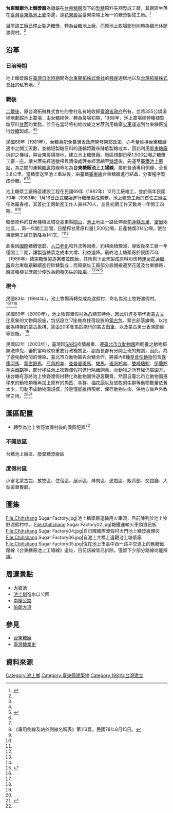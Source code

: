 '''台東糖廠池上糖漿廠'''為隸屬在[[台東糖廠|台東糖廠]]旗下的[[製糖|製糖]]原料先期製成工廠，其廠區坐落在[[臺灣|臺灣]][[臺東縣|臺東縣]][[池上鄉|池上鄉]]南邊，是[[花東縱谷|花東縱谷]]臺東南端上唯一的糖漿製成工廠。<ref name="文化磐石">{{cite web|language=zh-tw|url=http://bedrock.ccl.ttct.edu.tw/ResourceShow.aspx?CID=1416|title=5.6.B2.台東糖廠池上糖漿廠|author=|publisher=臺東縣文化磐石|date=|accessdate=2015-08-29}}{{dead link|date=2017年12月 |bot=InternetArchiveBot |fix-attempted=yes }}</ref>

目前該工廠已停止製造糖漿、轉為[[台糖|台糖]]池上廠，而原池上牧場部份則轉為觀光休閒渡假村。<ref name="文化磐石"/>

== 沿革 ==
=== 日治時期 ===
池上糖漿廠在[[臺灣日治時期|臺灣日治時期]]間為[[台東開拓株式會社|台東開拓株式會社]]的[[移民|移民]]適居地以及[[台灣拓殖株式會社|台灣拓殖株式會社]]的私有地。<ref name="文化磐石"/>

=== 戰後 ===
[[臺灣戰後時期|二戰後]]，原台灣拓殖株式會社的會社私有地收歸[[臺灣省政府|臺灣省政府]]所有，並將355公頃溪埔地劃歸池上[[農場|農場]]，由台糖經營。轉為農場初期，1968年，池上農場經營種植製糖原料[[甘蔗|甘蔗]]的業務，並且在當時將初始收成之甘蔗利用糖廠[[火車|火車]]運送到台東糖廠進行[[砂糖|砂糖]]製成。<ref name="文化磐石"/><ref name="池上糖漿工場">{{cite web|language=zh-tw|url=http://www.huangjiarong.com/2011/01/2011115%E8%87%BA%E7%B3%96%E6%B1%A0%E4%B8%8A%E7%B3%96%E6%BC%BF%E5%B7%A5%E5%A0%B4%E6%AE%98%E8%B7%A1%E5%8F%8Ac35%E8%92%B8%E6%B1%BD%E7%81%AB%E8%BB%8A%E9%A0%AD/|title=2011/1/15臺糖池上糖漿工場殘跡及C35蒸汽火車頭|author=黃家榮|publisher=花蓮阿榮的花蓮人文、美食情報情報站|date=2011-01-15|accessdate=2015-08-29|archive-date=2016-03-05|archive-url=https://web.archive.org/web/20160305123101/http://www.huangjiarong.com/2011/01/2011115%E8%87%BA%E7%B3%96%E6%B1%A0%E4%B8%8A%E7%B3%96%E6%BC%BF%E5%B7%A5%E5%A0%B4%E6%AE%98%E8%B7%A1%E5%8F%8Ac35%E8%92%B8%E6%B1%BD%E7%81%AB%E8%BB%8A%E9%A0%AD/|dead-url=yes}}</ref>

民國68年（1981年），台糖為配合臺灣省政府開發東部政策，亦考量維持台東糖廠適中之開工天數，並縮短製糖原料的運輸距離來降低製糖成本，因此利用[[屏東糖廠|屏東糖廠]]拆卸之機械，與台東農場換地，建立池上糖漿廠。廠區規劃日壓1,500公噸之糖漿工廠一座。讓甘蔗先經過壓榨與清淨處理並經濃縮至[[糖漿|糖漿]]後，先運至[[臺鐵|臺鐵]][[池上車站_(臺灣)|池上車站]]，其之間的運輸[[軌道|軌道]]路線命名為'''台東糖廠池上工場線'''，屬於普通專用側線，全長3.8公里。當糖漿送至池上車站後，由臺鐵[[臺東線|臺東線]]台東糖廠進行結晶、分蜜程序製成砂糖。<ref name="文化磐石"/><ref name="池上糖漿工場"/><ref name="站外側線名稱表">《專用側線及站外側線名稱表》第113頁，民國78年8月15日。</ref>

池上糖漿工廠廠區建設工程在民國69年（1982年）12月工廠竣工，並於隔年民國70年（1983年）1月16日正式開始進行糖漿製成業務，池上糖漿工廠的首任工廠主任為羅春福，其首批工廠新進工作人員共70人，並且初期工作天數為一年開工四期。<ref name="文化磐石"/><ref name="池上糖漿工場"/>

糖漿原料的甘蔗種植區域從臺東縣[[關山|關山]]、[[池上鄉|池上]]地區一路延伸至[[花蓮縣|花蓮縣]][[玉里|玉里]]、[[富里鄉|富里]]兩地區，，第一年開工期間，日壓榨甘蔗原料量1,500公噸，日產糖漿314公噸，使台東廠開工總日數降為141天。<ref name="文化磐石"/><ref name="池上糖漿工場"/>

此後因[[國際|國際]]糖價低靡、[[人口老化|人口老化]]和外流等因素，約耕面積驟減，導致後來工廠一年僅開工二期，讓製造糖漿之成本大增、利益遽降。最終池上糖漿廠於民國75年（1986年）結束糖漿製造業務並關廠，其所剩下至未製成原料則改轉運至[[花蓮糖廠|花蓮糖廠]]與台東糖廠繼續進行砂糖製成；而原廠址工廠部分設備搬遷至花蓮及台東糖廠，廠區種植甘蔗部分便改為飼養肉[[牛|牛]]的[[牧場|牧場]]。<ref name="文化磐石"/><ref name="池上糖漿工場"/><ref name="牧野渡假村">{{cite web|language=zh-tw|url=http://www.erv-nsa.gov.tw/user/Article.aspx?Lang=1&SNo=03000159|title=池上牧野渡假村|author=|publisher=交通部觀光局花東縱谷國家風景區管理處|date=|accessdate=2015-08-29|archive-url=https://web.archive.org/web/20150924001921/http://www.erv-nsa.gov.tw/user/Article.aspx?Lang=1&SNo=03000159|archive-date=2015-09-24|dead-url=yes}}</ref>

=== 現今 ===
民國83年（1994年），池上牧場再轉型成為渡假村，命名為池上牧野渡假村。<ref name="文化磐石"/><ref name="池上糖漿工場"/><ref name="牧野渡假村"/>

民國89年（2000年），池上牧野渡假村為凸顯其特色，因此引進多項代表[[蒙古|蒙古]][[文化|文化]]意象的文物與設施，包括設立17座做為住宿設施的[[蒙古包|蒙古包]]、蒙古部落旗幟、以地面為棋盤的[[蒙古|蒙古]][[象棋|象棋]]、需由20多隻[[馬|馬]]匹拖行的蒙古[[戰車|戰車]]、以及蒙古勇士表演節目等設施。 <ref name="文化磐石"/>

民國92年（2003年），臺灣因[[SARS|SARS]]疫情嚴重、連[[臺北市立動物園|臺北市立動物園]]所飼養之動物都無法倖免，鑒於當時政府重要行政機關正、副首長都有分開上班的規劃，因此，為了避免動物間的傳染，臺北市立動物園與台糖合作，將園內8種[[草食性動物|草食性動物]]包含[[侏儒河馬|侏儒河馬]]、[[蒙古野馬|蒙古野馬]]、[[弓角羚羊|弓角羚羊]]、[[查普曼斑馬|查普曼斑馬]]、[[駱馬|駱馬]]、[[斑哥羚羊|斑哥羚羊]]、[[雙峰駱駝|雙峰駱駝]]、[[伊蘭羚羊|伊蘭羚羊]]與[[鴯鶓|鴯鶓]]等，部分移往池上牧野渡假村進行隔離飼養，而動物之所有權仍屬園方。後台糖有意將池上牧野渡假村轉化為動物園供遊客觀賞，然因自臺北市立動物園遷移來的動物類種再加上原有的馬匹、[[羊|羊]]群、[[梅花鹿|梅花鹿]]以及放牧的[[牛|牛]]群等動物數量依舊太少，勾勒不成動物園規模，於是僅能維持現狀、保存動物生命，供地方做戶外教學之用。<ref name="牧野渡假村"/><ref name="行政院">{{cite web|language=zh-tw|url=http://www.ey.gov.tw/News_Content4.aspx?n=E7E343F6009EC241&sms=E452EBB48FCCFD71&s=58F73AB275C13B9F|title=台糖澄清：池上牧野渡假村之動物可供參觀，但非動物園 (經濟部台糖公司)|author=|publisher=中華民國行政院|date=2014-02-26|accessdate=2015-08-29|archive-date=2015-09-24|archive-url=https://web.archive.org/web/20150924005851/http://www.ey.gov.tw/News_Content4.aspx?n=E7E343F6009EC241&sms=E452EBB48FCCFD71&s=58F73AB275C13B9F|dead-url=no}}</ref>

== 園區配置 ==
* 轉型為池上牧野渡假村後的園區配置<ref name="文化磐石"/>
=== 不開放區 ===
台糖池上廠區、廢棄糖漿廠區

=== 度假村區 ===
小塞北蒙古包、放牧區、住宿區、展示區、烤肉區、遊戲區、販賣部、交誼廳、大型豪華餐廳。

== 圖集 ==
<gallery>
File:Chihshang Sugar Factory.jpg|池上糖漿廠運輸用火車頭，目前陳列於池上牧野渡假村中。
File:Chihshang Sugar Factory02.jpg|糖鐵運輸火車頭資訊板
File:Chihshang Sugar Factory04.jpg|自日暉國際渡假村大門池上糖漿廠煙囪
File:Chihshang Sugar Factory06.jpg|自池上大橋上遠觀池上糖漿廠
File:Chihshang Sugar Factory05.jpg|位在池上市區中西一路平交道上的舊糖鐵路線《台東糖廠池上工場線》遺址，目前該線皆已拆除，僅留下少部分路線尚能辨識。
</gallery>

== 周遭景點 ==
* [[大坡池|大坡池]]
* [[池上圳|池上圳]]進水口公園
* [[南橫公路|南橫公路]]
* [[伯朗大道|伯朗大道]]

== 參見 ==
* [[台東糖廠|台東糖廠]]
* [[臺灣糖業史|臺灣糖業史]]

== 資料來源 ==
<references />

{{臺灣糖業}}

[[Category:池上鄉|Category:池上鄉]]
[[Category:臺東縣建築物|Category:臺東縣建築物]]
[[Category:1981年台灣建立|Category:1981年台灣建立]]